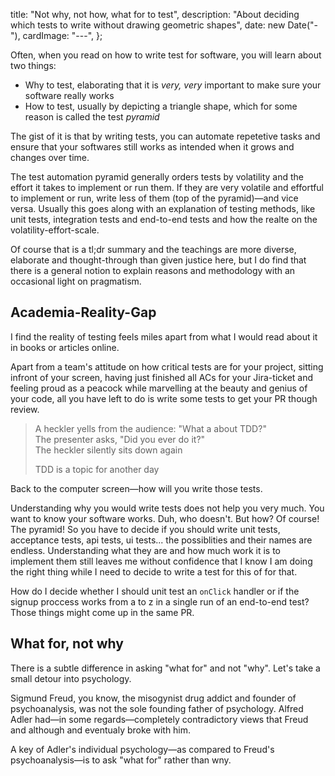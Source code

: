 
  title: "Not why, not how, what for to test",
  description: "About deciding which tests to write without drawing geometric shapes",
  date: new Date("-"),
  cardImage: "---",
};


Often, when you read on how to write test for software, you will learn about two things:

- Why to test, elaborating that it is _very, very_ important to make sure your software really works
- How to test, usually by depicting a triangle shape, which for some reason is called the test _pyramid_

The gist of it is that by writing tests, you can automate repetetive tasks and ensure that your softwares
still works as intended when it grows and changes over time.

The test automation pyramid generally orders tests by volatility and the effort it takes to implement or run
them. If they are very volatile and effortful to implement or run, write less of them (top of the pyramid)—and
vice versa. Usually this goes along with an explanation of testing methods, like unit tests, integration
tests and end-to-end tests and how the realte on the volatility-effort-scale.

Of course that is a tl;dr summary and the teachings are more diverse, elaborate and thought-through than
given justice here, but I do find that there is a general notion to explain reasons and methodology
with an occasional light on pragmatism.

## Academia-Reality-Gap

I find the reality of testing feels miles apart from what I would read about it in books or articles online.

Apart from a team's attitude on how critical tests are for your project, sitting infront of your screen,
having just finished all ACs for your Jira-ticket and feeling proud as a peacock while marvelling at the
beauty and genius of your code, all you have left to do is write some tests to get your PR though review.

> A heckler yells from the audience: "What a about TDD?"<br />
> The presenter asks, "Did you ever do it?"<br />
> The heckler silently sits down again<br />
>
> TDD is a topic for another day

Back to the computer screen—how will you write those tests.

Understanding why you would write tests does not help you very much. You want to know your software works.
Duh, who doesn't. But how? Of course! The pyramid! So you have to decide if you should write unit tests,
acceptance tests, api tests, ui tests... the possiblities and their names are endless. Understanding what
they are and how much work it is to implement them still leaves me without confidence that I know I am
doing the right thing while I need to decide to write a test for this of for that.

How do I decide whether I should unit test an `onClick` handler or if the signup proccess works from a to
z in a single run of an end-to-end test? Those things might come up in the same PR.

## What for, not why

There is a subtle difference in asking "what for" and not "why". Let's take a small detour into psychology.

Sigmund Freud, you know, the misogynist drug addict and founder of psychoanalysis, was not the sole founding
father of psychology. Alfred Adler had—in some regards—completely contradictory views that Freud and although
and eventualy broke with him.

A key of Adler's individual psychology—as compared to Freud's psychoanalysis—is to ask "what for" rather than
wny.
